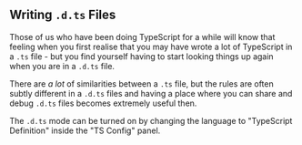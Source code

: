 ## Writing `.d.ts` Files

Those of us who have been doing TypeScript for a while will know that feeling when you first realise that you may have wrote a lot of TypeScript in a `.ts` file - but you find yourself having to start looking things up again when you are in a `.d.ts` file.

There are _a lot_ of similarities between a `.ts` file, but the rules are often subtly different in a `.d.ts` files and having a place where you can share and debug `.d.ts` files becomes extremely useful then.

The `.d.ts` mode can be turned on by changing the language to "TypeScript Definition" inside the "TS Config" panel.
